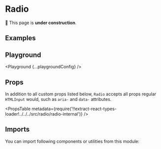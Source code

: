 



# Radio

🚧 This page is **under construction**.

## Examples

<Example title="Basic Usage" path="radio/basic-usage">
  <BasicUsage />
</Example>

<Example title="States" path="radio/states">
  <States />
</Example>

<Example title="Inverted" path="radio/inverted" darkPreview>
  <Inverted />
</Example>

## Playground

<Playground {...playgroundConfig} />

## Props

In addition to all custom props listed below, `Radio` accepts all props regular `HTMLInput` would, such as `aria-` and `data-` attributes.

<PropsTable
  metadata={require('!!extract-react-types-loader!../../../src/radio/radio-internal')}
/>

## Imports

You can import following components or utilities from this module:

<Imports module={RadioExports} path="@datacamp/waffles/radio" />
